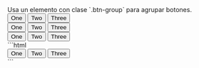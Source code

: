 
<DemoCard title="Grupos">

<DemoCardDescription>
Usa un elemento con clase `.btn-group` para agrupar botones.
</DemoCardDescription>

<div className="grid gap-y-4 gap-x-12 2xl:flex">
	<div className="eolo-btn-group">
		<button className="eolo-btn bg-primary border-primary text-white dark:bg-primary dark:border-primary dark:text-white">One</button>
		<button className="eolo-btn bg-primary border-primary text-white dark:bg-primary dark:border-primary dark:text-white">Two</button>
		<button className="eolo-btn bg-primary border-primary text-white dark:bg-primary dark:border-primary dark:text-white">Three</button>
	</div>
	<div className="eolo-btn-group">
		<button className="eolo-btn bg-secondary border-secondary text-white dark:bg-secondary dark:border-secondary dark:text-white">One</button>
		<button className="eolo-btn bg-secondary border-secondary text-white dark:bg-secondary dark:border-secondary dark:text-white">Two</button>
		<button className="eolo-btn bg-secondary border-secondary text-white dark:bg-secondary dark:border-secondary dark:text-white">Three</button>
	</div>
	<div className="eolo-btn-group">
		<button className="eolo-btn bg-alt border-alt text-white dark:bg-alt dark:border-alt dark:text-white">One</button>
		<button className="eolo-btn bg-alt border-alt text-white dark:bg-alt dark:border-alt dark:text-white">Two</button>
		<button className="eolo-btn bg-alt border-alt text-white dark:bg-alt dark:border-alt dark:text-white">Three</button>
	</div>
</div>

<DemoCardCode>
```html
<div class="eolo-btn-group">
  <button class="eolo-btn bg-primary border-primary text-white dark:bg-primary dark:border-primary dark:text-white">
    One
  </button>
  <button class="eolo-btn bg-primary border-primary text-white dark:bg-primary dark:border-primary dark:text-white">
    Two
  </button>
  <button class="eolo-btn bg-primary border-primary text-white dark:bg-primary dark:border-primary dark:text-white">
    Three
  </button>
</div>
```
</DemoCardCode>
</DemoCard>